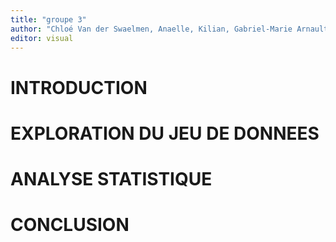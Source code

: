 ```yaml
---
title: "groupe 3"
author: "Chloé Van der Swaelmen, Anaelle, Kilian, Gabriel-Marie Arnault (aka Gabriel), Apolline, Giuliana, Léa, Manon"
editor: visual
---
```


# **INTRODUCTION**

# **EXPLORATION DU JEU DE DONNEES**

# **ANALYSE STATISTIQUE**

# **CONCLUSION**
